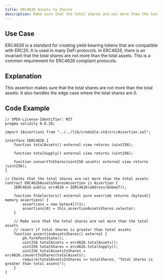 ```yaml
---
title: ERC4626 Assets to Shares
description: Make sure that the total shares are not more than the total assets
---
```


## Use Case
ERC4626 is a standard for creating yield-bearing tokens that are compatible with ERC20. It is used in many DeFi protocols.
In ERC4626, there is an invariant that the total shares are not more than the total assets. This is a common requirement for ERC4626 compliant protocols.

## Explanation
This assertion makes sure that the total shares are not more than the total assets. It also handles the edge case where the total shares are 0.

## Code Example
```solidity
// SPDX-License-Identifier: MIT
pragma solidity 0.8.28;

import {Assertion} from "../../lib/credible-std/src/Assertion.sol";

interface IERC4626 {
    function totalAssets() external view returns (uint256);

    function totalSupply() external view returns (uint256);

    function convertToShares(uint256 assets) external view returns (uint256);
}

// Checks that the total shares are not more than the total assets
contract ERC4626AssetsSharesAssertion is Assertion {
    IERC4626 public erc4626 = IERC4626(address(0xbeef));

    function fnSelectors() external pure override returns (bytes4[] memory assertions) {
        assertions = new bytes4[](1);
        assertions[0] = this.assertionAssetsShares.selector;
    }

    // Make sure that the total shares are not more than the total assets
    // revert if total shares is greater than total assets
    function assertionAssetsShares() external {
        ph.forkPostState();
        uint256 totalAssets = erc4626.totalAssets();
        uint256 totalShares = erc4626.totalSupply();
        uint256 totalAssetsInShares = erc4626.convertToShares(totalAssets);
        require(totalAssetsInShares >= totalShares, "Total shares is greater than total assets");
    }
}
```